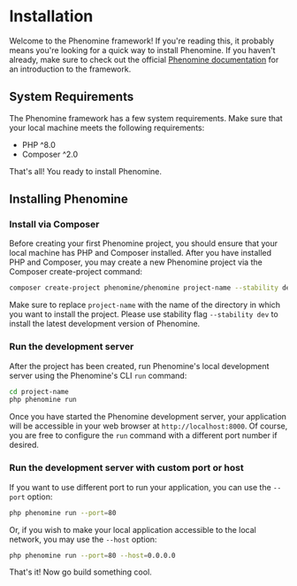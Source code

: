 
# Installation

Welcome to the Phenomine framework! If you're reading this, it probably means you're looking for a quick way to install Phenomine. If you haven't already, make sure to check out the official [Phenomine documentation](https://phenomine.spentura.com) for an introduction to the framework.

## System Requirements
The Phenomine framework has a few system requirements. Make sure that your local machine meets the following requirements:

- PHP ^8.0
- Composer ^2.0

That's all! You ready to install Phenomine.

## Installing Phenomine

### Install via Composer

Before creating your first Phenomine project, you should ensure that your local machine
has PHP and Composer installed. After you have installed PHP and Composer, you may create a new Phenomine project via the Composer create-project command:

```sh copy
composer create-project phenomine/phenomine project-name --stability dev
```

Make sure to replace `project-name` with the name of the directory in which you want to install the project.
Please use stability flag `--stability dev` to install the latest development version of Phenomine.

### Run the development server

After the project has been created, run Phenomine's local development server using the Phenomine's CLI `run` command:

```sh copy
cd project-name
php phenomine run
```

Once you have started the Phenomine development server, your application will be accessible in your web browser at `http://localhost:8000`. Of course, you are free to configure the `run` command with a different port number if desired.

### Run the development server with custom port or host
If you want to use different port to run your application, you can use the `--port` option:

```sh copy
php phenomine run --port=80
```

Or, if you wish to make your local application accessible to the local network, you may use the `--host` option:
```sh copy
php phenomine run --port=80 --host=0.0.0.0
```

That's it! Now go build something cool.